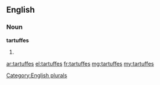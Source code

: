==English==

===Noun===
'''tartuffes'''

# {{plural of|[[tartuffe]]}}

[[Category:English plurals]]

[[ar:tartuffes]]
[[el:tartuffes]]
[[fr:tartuffes]]
[[mg:tartuffes]]
[[my:tartuffes]]